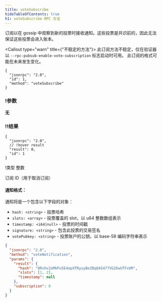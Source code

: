 ```yaml
---
title: voteSubscribe
hideTableOfContents: true
h1: voteSubscribe RPC 方法
---
```


订阅以在 gossip 中观察到新的投票时接收通知。这些投票是共识前的，因此无法保证这些投票会进入账本。

<Callout type="warn" title={"不稳定的方法"}>
  此订阅方法不稳定，仅在验证器以
  `--rpc-pubsub-enable-vote-subscription`
  标志启动时可用。 此订阅的格式可能在未来发生变化。
</Callout>

<APIMethod>

```jsonc !!request
{
  "jsonrpc": "2.0",
  "id": 1,
  "method": "voteSubscribe"
}
```

### !参数

**无**

### !!结果

```jsonc !response
{
  "jsonrpc": "2.0",
  // !hover result
  "result": 0,
  "id": 1
}
```

!类型 整数

订阅 ID（用于取消订阅）

</APIMethod>

#### 通知格式：

通知将是一个包含以下字段的对象：

- `hash: <string>` - 投票哈希
- `slots: <array>` - 投票覆盖的 slot，以 u64 整数数组表示
- `timestamp: <i64|null>` - 投票的时间戳
- `signature: <string>` - 包含此投票的交易签名
- `votePubkey: <string>` - 投票账户的公钥，以 base-58 编码字符串表示

```json
{
  "jsonrpc": "2.0",
  "method": "voteNotification",
  "params": {
    "result": {
      "hash": "8Rshv2oMkPu5E4opXTRyuyBeZBqQ4S477VG26wUTFxUM",
      "slots": [1, 2],
      "timestamp": null
    },
    "subscription": 0
  }
}
```
